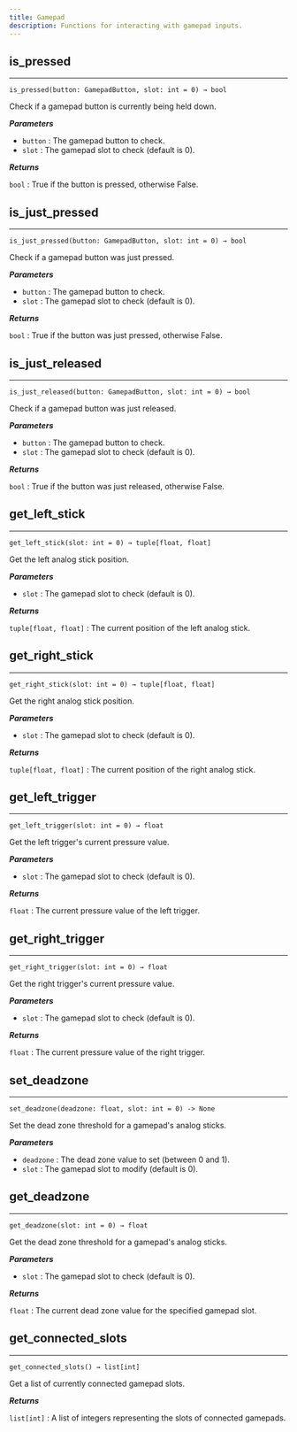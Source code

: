 ```yaml
---
title: Gamepad
description: Functions for interacting with gamepad inputs.
---
```


## is_pressed
---

`is_pressed(button: GamepadButton, slot: int = 0) → bool`

Check if a gamepad button is currently being held down.

_**Parameters**_

- `button` : The gamepad button to check.
- `slot` : The gamepad slot to check (default is 0).

_**Returns**_

`bool` : True if the button is pressed, otherwise False.

## is_just_pressed
---

`is_just_pressed(button: GamepadButton, slot: int = 0) → bool`

Check if a gamepad button was just pressed.

_**Parameters**_

- `button` : The gamepad button to check.
- `slot` : The gamepad slot to check (default is 0).

_**Returns**_

`bool` : True if the button was just pressed, otherwise False.

## is_just_released
---

`is_just_released(button: GamepadButton, slot: int = 0) → bool`

Check if a gamepad button was just released.

_**Parameters**_

- `button` : The gamepad button to check.
- `slot` : The gamepad slot to check (default is 0).

_**Returns**_

`bool` : True if the button was just released, otherwise False.

## get_left_stick
---

`get_left_stick(slot: int = 0) → tuple[float, float]`

Get the left analog stick position.

_**Parameters**_

- `slot` : The gamepad slot to check (default is 0).

_**Returns**_

`tuple[float, float]` : The current position of the left analog stick.

## get_right_stick
---

`get_right_stick(slot: int = 0) → tuple[float, float]`

Get the right analog stick position.

_**Parameters**_

- `slot` : The gamepad slot to check (default is 0).

_**Returns**_

`tuple[float, float]` : The current position of the right analog stick.

## get_left_trigger
---

`get_left_trigger(slot: int = 0) → float`

Get the left trigger's current pressure value.

_**Parameters**_

- `slot` : The gamepad slot to check (default is 0).

_**Returns**_

`float` : The current pressure value of the left trigger.

## get_right_trigger
---

`get_right_trigger(slot: int = 0) → float`

Get the right trigger's current pressure value.

_**Parameters**_

- `slot` : The gamepad slot to check (default is 0).

_**Returns**_

`float` : The current pressure value of the right trigger.

## set_deadzone
---

`set_deadzone(deadzone: float, slot: int = 0) -> None`

Set the dead zone threshold for a gamepad's analog sticks.

_**Parameters**_

- `deadzone` : The dead zone value to set (between 0 and 1).
- `slot` : The gamepad slot to modify (default is 0).

## get_deadzone
---

`get_deadzone(slot: int = 0) → float`

Get the dead zone threshold for a gamepad's analog sticks.

_**Parameters**_

- `slot` : The gamepad slot to check (default is 0).

_**Returns**_

`float` : The current dead zone value for the specified gamepad slot.

## get_connected_slots
---

`get_connected_slots() → list[int]`

Get a list of currently connected gamepad slots.

_**Returns**_

`list[int]` : A list of integers representing the slots of connected gamepads.
